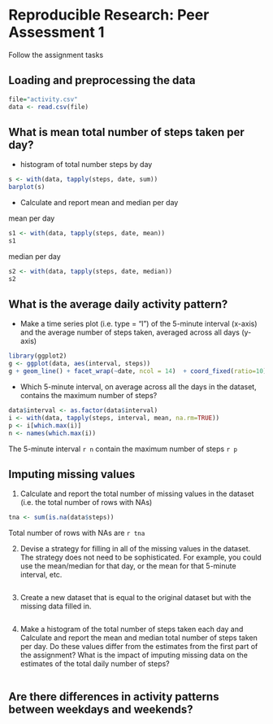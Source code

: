 
# Reproducible Research: Peer Assessment 1

Follow the assignment tasks

## Loading and preprocessing the data
```r
file="activity.csv"
data <- read.csv(file)
```

## What is mean total number of steps taken per day?

- histogram of total number steps by day

```r
s <- with(data, tapply(steps, date, sum))
barplot(s)
```

- Calculate and report mean and median per day

mean per day
```r
s1 <- with(data, tapply(steps, date, mean))
s1
```

median per day
```r
s2 <- with(data, tapply(steps, date, median))
s2
```

## What is the average daily activity pattern?

- Make a time series plot (i.e. type = "l") of the 5-minute interval (x-axis) and the average number of steps taken, averaged across all days (y-axis)

```r
library(ggplot2)
g <- ggplot(data, aes(interval, steps))
g + geom_line() + facet_wrap(~date, ncol = 14)  + coord_fixed(ratio=10) + geom_line(stat="hline", yintercept="mean", col = "blue")+ theme(strip.text.x=element_text(size=4))
```

- Which 5-minute interval, on average across all the days in the dataset, contains the maximum number of steps?

```r
data$interval <- as.factor(data$interval)
i <- with(data, tapply(steps, interval, mean, na.rm=TRUE))
p <- i[which.max(i)]
n <- names(which.max(i))
```

The 5-minute interval `r n` contain the maximum number of steps `r p`


## Imputing missing values

1. Calculate and report the total number of missing values in the dataset (i.e. the total number of rows with NAs)

```r
tna <- sum(is.na(data$steps))
```

Total number of rows with NAs are `r tna`


2. Devise a strategy for filling in all of the missing values in the dataset. The strategy does not need to be sophisticated. For example, you could use the mean/median for that day, or the mean for that 5-minute interval, etc.

```r


```

3. Create a new dataset that is equal to the original dataset but with the missing data filled in.

```r


```

4. Make a histogram of the total number of steps taken each day and Calculate and report the mean and median total number of steps taken per day. Do these values differ from the estimates from the first part of the assignment? What is the impact of imputing missing data on the estimates of the total daily number of steps?

```r


```


## Are there differences in activity patterns between weekdays and weekends?






